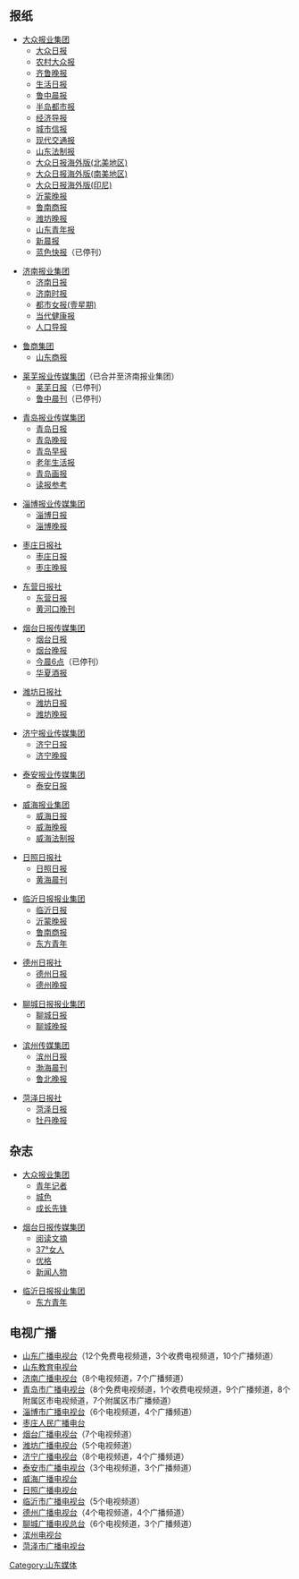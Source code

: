 {{copyedit|time=2016-11-28T12:50:41+00:00}}
{{unreferenced|time=2016-11-28T12:50:41+00:00}}
== 报纸 ==
* [[大众报业集团|大众报业集团]]
** [[大众日报|大众日报]]
** [[农村大众报|农村大众报]]
** [[齐鲁晚报|齐鲁晚报]]
** [[生活日报|生活日报]]
** [[鲁中晨报|鲁中晨报]]
** [[半岛都市报|半岛都市报]]
** [[经济导报|经济导报]]
** [[城市信报|城市信报]]
** [[现代交通报|现代交通报]]
** [[山东法制报|山东法制报]]
** [[大众日报海外版(北美地区)|大众日报海外版(北美地区)]]
** [[大众日报海外版(南美地区)|大众日报海外版(南美地区)]]
** [[大众日报海外版(印尼)|大众日报海外版(印尼)]]
** [[沂蒙晚报|沂蒙晚报]]
** [[鲁南商报|鲁南商报]]
** [[潍坊晚报|潍坊晚报]]
** [[山东青年报|山东青年报]]
** [[新晨报|新晨报]]
** [[蓝色快报|蓝色快报]]（已停刊）

* [[济南报业集团|济南报业集团]]
** [[济南日报|济南日报]]
** [[济南时报|济南时报]]
** [[都市女报(壹星期)|都市女报(壹星期)]]
** [[当代健康报|当代健康报]]
** [[人口导报|人口导报]]

* [[鲁商集团|鲁商集团]]
** [[山东商报|山东商报]]

* [[莱芜报业传媒集团|莱芜报业传媒集团]]（已合并至济南报业集团）
** [[莱芜日报|莱芜日报]]（已停刊）
** [[鲁中晨刊|鲁中晨刊]]（已停刊）

* [[青岛报业传媒集团|青岛报业传媒集团]]
** [[青岛日报|青岛日报]]
** [[青岛晚报|青岛晚报]]
** [[青岛早报|青岛早报]]
** [[老年生活报|老年生活报]]
** [[青岛画报|青岛画报]]
** [[读报参考|读报参考]]

* [[淄博报业传媒集团|淄博报业传媒集团]]
** [[淄博日报|淄博日报]]
** [[淄博晚报|淄博晚报]]

* [[枣庄日报社|枣庄日报社]]
** [[枣庄日报|枣庄日报]]
** [[枣庄晚报|枣庄晚报]]

* [[东营日报社|东营日报社]]
** [[东营日报|东营日报]]
** [[黄河口晚刊|黄河口晚刊]]

* [[烟台日报传媒集团|烟台日报传媒集团]]
** [[烟台日报|烟台日报]]
** [[烟台晚报|烟台晚报]]
** [[今晨6点|今晨6点]]（已停刊）
** [[华夏酒报|华夏酒报]]

* [[潍坊日报社|潍坊日报社]]
** [[潍坊日报|潍坊日报]]
** [[潍坊晚报|潍坊晚报]]

* [[济宁报业传媒集团|济宁报业传媒集团]]
** [[济宁日报|济宁日报]]
** [[济宁晚报|济宁晚报]]

* [[泰安报业传媒集团|泰安报业传媒集团]]
** [[泰安日报|泰安日报]]

* [[威海报业集团|威海报业集团]]
** [[威海日报|威海日报]]
** [[威海晚报|威海晚报]]
** [[威海法制报|威海法制报]]

* [[日照日报社|日照日报社]]
** [[日照日报|日照日报]]
** [[黄海晨刊|黄海晨刊]]

* [[临沂日报报业集团|临沂日报报业集团]]
** [[临沂日报|临沂日报]]
** [[沂蒙晚报|沂蒙晚报]]
** [[鲁南商报|鲁南商报]]
** [[东方青年|东方青年]]

* [[德州日报社|德州日报社]]
** [[德州日报|德州日报]]
** [[德州晚报|德州晚报]]

* [[聊城日报报业集团|聊城日报报业集团]]
** [[聊城日报|聊城日报]]
** [[聊城晚报|聊城晚报]]

* [[滨州传媒集团|滨州传媒集团]]
** [[滨州日报|滨州日报]]
** [[渤海晨刊|渤海晨刊]]
** [[鲁北晚报|鲁北晚报]]

* [[菏泽日报社|菏泽日报社]]
** [[菏泽日报|菏泽日报]]
** [[牡丹晚报|牡丹晚报]]

== 杂志 ==
* [[大众报业集团|大众报业集团]]
** [[青年记者|青年记者]]
** [[城色|城色]]
** [[成长先锋|成长先锋]]

* [[烟台日报传媒集团|烟台日报传媒集团]]
** [[阅读文摘|阅读文摘]]
** [[37°女人|37°女人]]
** [[优格_(杂志)|优格]]
** [[新闻人物|新闻人物]]

* [[临沂日报报业集团|临沂日报报业集团]]
** [[东方青年|东方青年]]

== 电视广播 ==
* [[山东广播电视台|山东广播电视台]]（12个免费电视频道，3个收费电视频道，10个广播频道）
* [[山东教育电视台|山东教育电视台]]
* [[济南广播电视台|济南广播电视台]]（8个电视频道，7个广播频道）
* [[青岛市广播电视台|青岛市广播电视台]]（8个免费电视频道，1个收费电视频道，9个广播频道，8个附属区市电视频道，7个附属区市广播频道）
* [[淄博市广播电视台|淄博市广播电视台]]（6个电视频道，4个广播频道）
* [[枣庄人民广播电台|枣庄人民广播电台]]
* [[烟台广播电视台|烟台广播电视台]]（7个电视频道）
* [[潍坊广播电视台|潍坊广播电视台]]（5个电视频道）
* [[济宁广播电视台|济宁广播电视台]]（8个电视频道，4个广播频道）
* [[泰安市广播电视台|泰安市广播电视台]]（3个电视频道，3个广播频道）
* [[威海广播电视台|威海广播电视台]]
* [[日照广播电视台|日照广播电视台]]
* [[临沂市广播电视台|临沂市广播电视台]]（5个电视频道）
* [[德州广播电视台|德州广播电视台]]（4个电视频道，4个广播频道）
* [[聊城广播电视总台|聊城广播电视总台]]（6个电视频道，3个广播频道）
* [[滨州电视台|滨州电视台]]
* [[菏泽市广播电视台|菏泽市广播电视台]]

{{Shandong topics}}

[[Category:山东媒体|Category:山东媒体]]